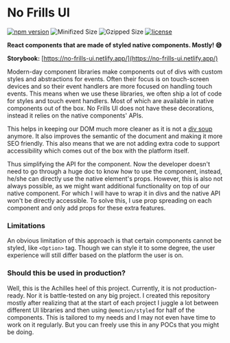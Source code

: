 
<Meta title="Introduction/Getting Started" />

# No Frills UI

[![npm version](https://badge.fury.io/js/no-frills-ui.svg)](https://badge.fury.io/js/no-frills-ui)
![Minifized Size](https://badgen.net/bundlephobia/min/no-frills-ui)
![Gzipped Size](https://badgen.net/bundlephobia/minzip/no-frills-ui)
[![license](https://badgen.now.sh/badge/license/MIT)](./LICENSE)

**React components that are made of styled native components. Mostly! 😅**

**Storybook:** [https://no-frills-ui.netlify.app/](https://no-frills-ui.netlify.app/)

Modern-day  component libraries make components out of divs with custom styles and abstractions for events.
Often their focus is on touch-screen devices and so their event handlers are more focused on handling touch events.
This means when we use these libraries, we often ship a lot of code for styles and touch event handlers. Most of
which are available in native components out of the box. No Frills UI does not have these decorations, instead it
relies on the native components' APIs.

This helps in keeping our DOM much more cleaner as it is not a [div soup](https://www.hackterms.com/div%20soup) anymore.
It also improves the semantic of the document and making it more SEO friendly. This also means that we are not adding extra 
code to support accessibility which comes out of the box with the platform itself.

Thus simplifying the API for the component. Now the developer doesn't need to go through a huge doc to know how to use
the component, instead, he/she can directly use the native element's props. However, this is also not always possible, as we
might want additional functionality on top of our native component. For which I will have to wrap it in divs and the native
API won't be directly accessible. To solve this, I use prop spreading on each component and only add props for these
extra features.

### Limitations

An obvious limitation of this approach is that certain components cannot be styled, like `<Option>` tag. Though we can
style it to some degree, the user experience will still differ based on the platform the user is on.

### Should this be used in production?

Well, this is the Achilles heel of this project. Currently, it is not production-ready. Nor it is battle-tested on any big
project. I created this repository mostly after realizing that at the start of each project I juggle a lot between
different UI libraries and then using `@emotion/styled` for half of the components. This is tailored to my needs and
I may not even have time to work on it regularly. But you can freely use this in any POCs that you might be doing.
